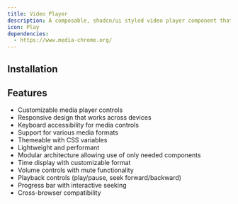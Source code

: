 ```yaml
---
title: Video Player
description: A composable, shadcn/ui styled video player component that uses the media-chrome library.
icon: Play
dependencies:
  - https://www.media-chrome.org/
---
```


<Preview path="video-player" />

## Installation

<Installer packageName="video-player" />

## Features

- Customizable media player controls
- Responsive design that works across devices
- Keyboard accessibility for media controls
- Support for various media formats
- Themeable with CSS variables
- Lightweight and performant
- Modular architecture allowing use of only needed components
- Time display with customizable format
- Volume controls with mute functionality
- Playback controls (play/pause, seek forward/backward)
- Progress bar with interactive seeking
- Cross-browser compatibility

